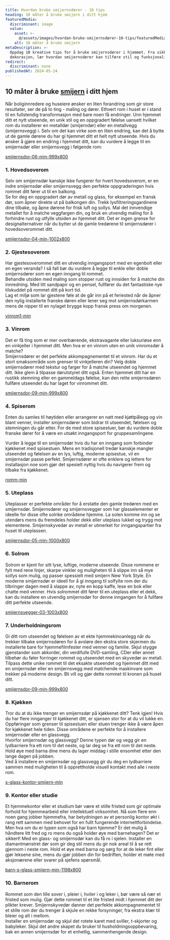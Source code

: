 ```yaml
---
title: Hvordan bruke smijernsdører - 10 tips
heading: 10 måter å bruke smijern i ditt hjem
featuredMedia:
  discriminant: image
  value:
    asset: >-
      @/assets/images/hvordan-bruke-smijernsdører-10-tips/featuredMedia/value/asset.jpg
    alt: 10 måter å bruke smijern
metaDescription: >-
  Oppdag 10 kreative tips for å bruke smijernsdører i hjemmet. Fra sikkerhet til
  dekorasjon, lær hvordan smijernsdører kan tilføre stil og funksjonalitet.
redirect:
  discriminant: none
publishedAt: 2024-05-24
---
```

## 10 måter å bruke [smijern](https://www.s-glass.no/smijernsdor/) i ditt hjem

Når boliginnredere og huseiere ønsker en liten forandring som gir store resultater, ser de på to ting - maling og dører. Ethvert rom i huset er i stand til en fullstendig transformasjon med bare noen få endringer. Unn hjemmet ditt et nytt utseende, en unik stil og en oppgradert følelse uansett hvilket rom du installerer en metalldør (smijerndør) eller en metallvegg (smijernsvegg) i. Selv om det kan virke som en liten endring, kan det å bytte ut de gamle dørene du har gi hjemmet ditt et helt nytt utseende. Hvis du ønsker å gjøre en endring i hjemmet ditt, kan du vurdere å legge til en smijernsdør eller smijernsvegg i følgende rom:

[smijernsdor-06-min-999x800](https://cdn.sanity.io/images/csbn9wp4/transformed-data/a65e339e4630ddc732c15d65083e31216046d950-999x800.jpg)

### 1. Hovedsoverom

Selv om smijernsdør kanskje ikke fungerer for hvert hovedsoverom, er en indre smijernsdør eller smijernsvegg den perfekte oppgraderingen hvis rommet ditt fører ut til en balkong.\
Se for deg en oppgradert dør av metall og glass, for eksempel en fransk dør, som åpner direkte ut på balkongen din. Trekk lysfiltreringsgardinene dine tilbake, og åpne dørene for frisk luft og sollys. Mal det innvendige metallet for å matche veggfargen din, og bruk en utvendig maling for å forhindre rust og utfylle utsiden av hjemmet ditt. Det er ingen grense for designalternativer når du bytter ut de gamle tredørene til smijernsdører i hovedsoverommet ditt.

[smijernsdor-04-min-1002x800](https://cdn.sanity.io/images/csbn9wp4/transformed-data/713b1f48dc395555a2f80f5d22f0513cd1320ff1-1002x800.jpg)

### 2. Gjestesoverom

Har gjestesoverommet ditt en utvendig inngangsport med en egenbolt eller en egen veranda? I så fall bør du vurdere å legge til enkle eller doble smijernsdører som en egen inngang til rommet.\
Behandle utsiden med maling som stopper rust og innsiden for å matche din innredning. Med litt sandpapir og en pensel, fullfører du det fantastiske nye tilskuddet på rommet ditt på kort tid.\
Lag et miljø som lar gjestene føle at de går inn på et feriested når de åpner den nylig installerte franske døren eller lener seg mot smijernsdørkarmen mens de nipper til en nylaget brygge kopp fransk press om morgenen.

[vinrom1-min](https://cdn.sanity.io/images/csbn9wp4/transformed-data/28b8e2484c3d20750efa334ec6cbdc3bd84b9a49-931x707.png)

### 3. Vinrom

Det er få ting som er mer overbærende, ekstravagante eller luksuriøse enn en vinkjeller i hjemmet ditt. Men hva er en vinrom uten en unik vinromsdør å matche?\
Smijernsdører er det perfekte akkompagnementet til et vinrom. Har du et stort smaksområde som grenser til vinkjelleren din? Velg doble smijernsdører med tekstur og farger for å matche utseendet og hjemmet ditt. Ikke glem å tilpasse dørutstyret ditt også. Enten hjemmet ditt har en rustikk stemning eller en gammeldags følelse, kan den rette smijernsdøren fullføre utseendet du har laget for vinrommet ditt.

[smijernsdor-09-min-999x800](https://cdn.sanity.io/images/csbn9wp4/transformed-data/229e2c662b823e4ba57b29db7d27ab376a30316d-999x800.jpg)

### 4. Spiserom

Enten du samles til høytiden eller arrangerer en natt med kjøttpålegg og vin blant venner, installer smijernsdører som bidrar til utseendet, følelsen og stemningen du går etter. For de med store spisestuer, bør du vurdere doble franske dører for å være en utsøkt inngangsport for gruppesamlingene.

Vurder å legge til en smijernsdør hvis du har en inngang som forbinder kjøkkenet med spisestuen. Mens en tradisjonell tredør kanskje mangler utseendet og følelsen av en lys, luftig, moderne spisestue, vil en smijernsdør passe perfekt. Smijernsdører er ofte enklere og lettere for installasjon noe som gjør det spesielt nyttig hvis du navigerer frem og tilbake fra kjøkkenet.

[romm-min](https://cdn.sanity.io/images/csbn9wp4/transformed-data/4443befac46f94a432476ca5e106b2adb0da4c8f-914x609.png)

### 5. Uteplass

Uteplasser er perfekte områder for å erstatte den gamle tredøren med en smijernsdør. Smijernsdører og smijernsvegger som har glasselementer er ideelle for disse ofte solrike områdene hjemme. La solen komme inn og se utendørs mens du fremdeles holder dekk eller uteplass lukket og trygg mot elementene. Smijernskyvedør av metall er utmerket for inngangspartier fra huset til uteplassen.

[smijernsdor-05-min-1000x800](https://cdn.sanity.io/images/csbn9wp4/transformed-data/dba9a9aa56e613afe707d5cb66888b67580443b1-1000x800.jpg)

### 6. Solrom

Solrom er kjent for sitt lyse, luftige, moderne utseende. Disse rommene er fylt med rene linjer, skarpe vinkler og muligheten til å slippe inn så mye sollys som mulig, og passer spessielt med smijern New York Style. En moderne smijernsdør er ideell for å gi inngang til solfylte rom der du tilbringer dagen med å slappe av, nyte en kopp kaffe, lese en bok eller chatte med venner. Hvis solrommet ditt fører til en uteplass eller et dekk, kan du installere en utvendig smijernsdør for denne inngangen for å fullføre ditt perfekte utseende.

[smijernsvegger-03-1003x800](https://cdn.sanity.io/images/csbn9wp4/transformed-data/fc671d15e65ddf07143957755bccaaa1d2480125-1003x800.jpg)

### 7. Underholdningsrom

Gi ditt rom utseendet og følelsen av et ekte hjemmekinoanlegg når du trekker tilbake smijernsdøren for å avsløre den ekstra store skjermen du installerte bare for hjemmefilmfester med venner og familie. Skjul stygge gjenstander som akkorder, din verdifulle DVD-samling, CDer eller annet tilbehør du føler forringer rommet og utseendet med en skyvedør av metall. Tilpass dette unike rommet til det eksakte utseendet og hjemmet ditt med en smijernsdør eller en smijernsvegg med matchende maskinvare som trekker på moderne design. Bli vill og gjør dette rommet til kronen på huset ditt.

[smijernsdor-09-min-999x800](https://cdn.sanity.io/images/csbn9wp4/transformed-data/229e2c662b823e4ba57b29db7d27ab376a30316d-999x800.jpg)

### 8. Kjøkken

Tror du at du ikke trenger en smijernsdør på kjøkkenet ditt? Tenk igjen! Hvis du har flere innganger til kjøkkenet ditt, er sjansen stor for at du vil lukke en. Oppføringer som grenser til spisestuen eller stuen trenger ikke å være åpen for kjøkkenet hele tiden. Disse områdene er perfekte for å installere smijernsdør eller en glassvegg.\
Hvorfor smijernsdør og glassvegg? Denne typen dør og vegg gir en lydbarriere fra ett rom til det neste, og lar deg se fra ett rom til det neste. Hold øye med barna dine mens du lager middag i stille ensomhet etter den lange dagen på jobben.\
Ved å installere en smijernsdør og glassvegg gir du deg en lydbarriere sammen med muligheten til å opprettholde visuell kontakt med alle i neste rom.

[s-glass-kontor-smijern-min](https://cdn.sanity.io/images/csbn9wp4/transformed-data/90b9a8786542668b0740281349682a2077d2488c-992x662.png)

### 9. Kontor eller studie

Et hjemmekontor eller et studium bør være et stille fristed som gir optimale forhold for hjemmearbeid eller intellektuell virksomhet. Nå som flere enn noen gang jobber hjemmefra, har betydningen av et personlig kontor økt i rang rett sammen med behovet for en fullt fungerende internettforbindelse. Men hva om du er typen som også har barn hjemme? Er det mulig å håndtere litt fred og ro mens du også holder øye med barnehagen? Det er sikkert! Med en glass- og smijernsdør kan du få ro i sjelen. Installer en diamantmønstret dør som gir deg stil mens du gir nok areal til å se rett gjennom i neste rom. Hold et øye med barna og sørg for at de leker fint eller gjør leksene sine, mens du gjør jobben din for bedriften, holder et møte med aksjonærene eller svarer på sjefens spørsmål.

[barn-s-glass-smijern-min-1198x800](https://cdn.sanity.io/images/csbn9wp4/transformed-data/74bdacd38bc58b18c3f9a1115adf8c1bf7da13ee-1198x800.png)

### 10. Barnerom

Rommet som den lille sover i, pleier i, hviler i og leker i, bør være så nær et fristed som mulig. Gjør dette rommet til et lite fristed midt i hjemmet ditt der plikter krever. Smijernskyvedør danner det perfekte akkompagnementet til et stille rom der du trenger å skjule en rekke forsyninger, fra ekstra klær til bleier og alt i mellom.\
Installer en smijernsdør og skjul det rotete karet med sviller, t-skjorter og babyleker. Skjul det andre skapet du bruker til husholdningsoppbevaring, bak en annen smijernsdør for et enhetlig, sammenhengende design.
